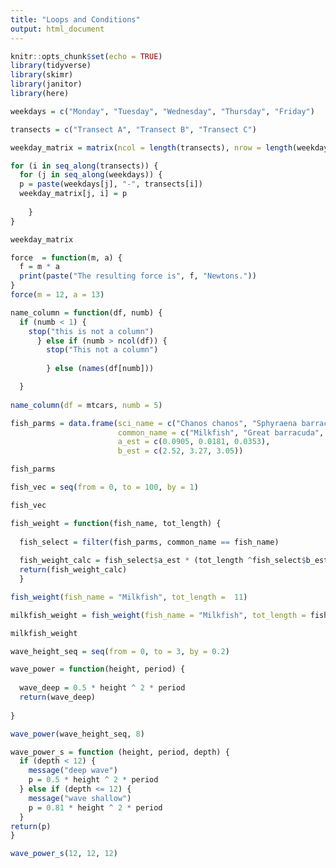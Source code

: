 ```yaml
---
title: "Loops and Conditions"
output: html_document
---
```


```r
knitr::opts_chunk$set(echo = TRUE)
library(tidyverse)
library(skimr)
library(janitor)
library(here)
```

```r

weekdays = c("Monday", "Tuesday", "Wednesday", "Thursday", "Friday")

transects = c("Transect A", "Transect B", "Transect C")

weekday_matrix = matrix(ncol = length(transects), nrow = length(weekdays))

for (i in seq_along(transects)) { 
  for (j in seq_along(weekdays)) { 
  p = paste(weekdays[j], "-", transects[i])
  weekday_matrix[j, i] = p
    
    }
} 

weekday_matrix 
```

```r
force  = function(m, a) {
  f = m * a
  print(paste("The resulting force is", f, "Newtons."))
}
force(m = 12, a = 13)

```
```r
name_column = function(df, numb) {
  if (numb < 1) {
    stop("this is not a column") 
      } else if (numb > ncol(df)) {
        stop("This not a column")
      
        } else (names(df[numb])) 

  }
  
name_column(df = mtcars, numb = 5) 


```
```r
fish_parms = data.frame(sci_name = c("Chanos chanos", "Sphyraena barracuda", "Caranx ignobilis"),
                        common_name = c("Milkfish", "Great barracuda", "Giant trevally"), 
                        a_est = c(0.0905, 0.0181, 0.0353), 
                        b_est = c(2.52, 3.27, 3.05))  

fish_parms 

fish_vec = seq(from = 0, to = 100, by = 1)

fish_vec

fish_weight = function(fish_name, tot_length) {
  
  fish_select = filter(fish_parms, common_name == fish_name)
  
  fish_weight_calc = fish_select$a_est * (tot_length ^fish_select$b_est)
  return(fish_weight_calc)
  }

fish_weight(fish_name = "Milkfish", tot_length =  11)

milkfish_weight = fish_weight(fish_name = "Milkfish", tot_length = fish_vec)

milkfish_weight
```
```r

wave_height_seq = seq(from = 0, to = 3, by = 0.2)

wave_power = function(height, period) {
  
  wave_deep = 0.5 * height ^ 2 * period
  return(wave_deep)
  
}

wave_power(wave_height_seq, 8)

```

```r
wave_power_s = function (height, period, depth) {
  if (depth < 12) {
    message("deep wave")
    p = 0.5 * height ^ 2 * period
  } else if (depth <= 12) {
    message("wave shallow")
    p = 0.81 * height ^ 2 * period
  }
return(p)
}

wave_power_s(12, 12, 12)

```

